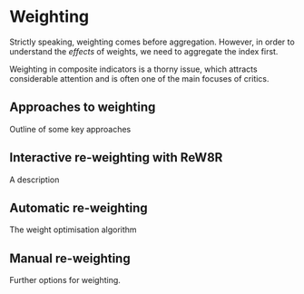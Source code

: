 # Weighting

Strictly speaking, weighting comes before aggregation. However, in order to understand the *effects* of weights, we need to aggregate the index first.

Weighting in composite indicators is a thorny issue, which attracts considerable attention and is often one of the main focuses of critics.

## Approaches to weighting

Outline of some key approaches

## Interactive re-weighting with ReW8R

A description

## Automatic re-weighting

The weight optimisation algorithm

## Manual re-weighting

Further options for weighting.
